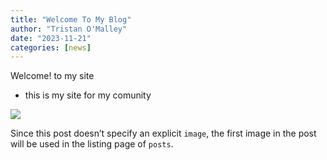 ```yaml
---
title: "Welcome To My Blog"
author: "Tristan O'Malley"
date: "2023-11-21"
categories: [news]
---
```


Welcome! to my site

-   this is my site for my comunity

![](thumbnail.jpg)

Since this post doesn't specify an explicit `image`, the first image in the post will be used in the listing page of `posts`.
